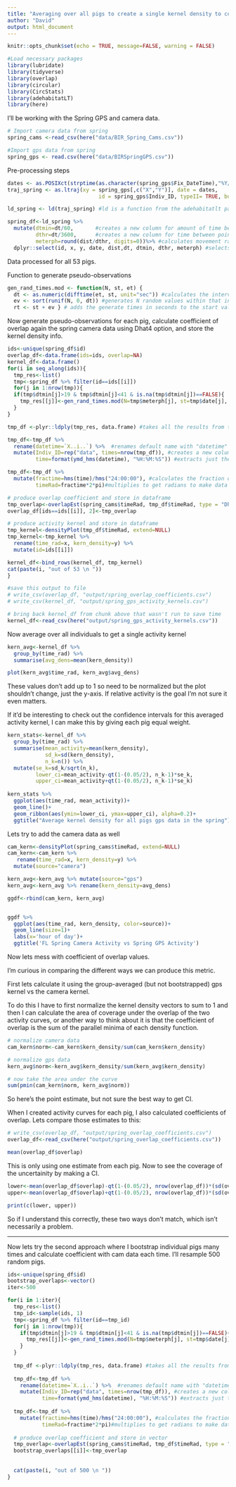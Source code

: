 ```yaml
---
title: "Averaging over all pigs to create a single kernel density to compare against camera data"
author: "David"
output: html_document
---
```


```r
knitr::opts_chunk$set(echo = TRUE, message=FALSE, warning = FALSE)
```

```r
#Load necessary packages
library(lubridate)
library(tidyverse)
library(overlap)
library(circular)
library(CircStats)
library(adehabitatLT)
library(here)
```


I'll be working with the Spring GPS and camera data. 
```r
# Import camera data from spring
spring_cams <-read_csv(here("data/BIR_Spring_Cams.csv")) 

#Import gps data from spring
spring_gps <- read.csv(here("data/BIRSpringGPS.csv")) 
```

Pre-processing steps
```r
dates <- as.POSIXct(strptime(as.character(spring_gps$Fix_DateTime),"%Y/%m/%d %H:%M", tz="America/New_York"))
traj_spring <- as.ltraj(xy = spring_gps[,c("X","Y")], date = dates,
                             id = spring_gps$Indiv_ID, typeII= TRUE, burst = spring_gps$Indiv_ID)

ld_spring <- ld(traj_spring) #ld is a function from the adehabitatlt package that converts from ltraj object back to dataframe

spring_df<-ld_spring %>% 
  mutate(dtmin=dt/60,       #creates a new column for amount of time between points in minutes
         dthr=dt/3600,      #creates a new column for time between points in hours
         meterph=round(dist/dthr, digits=0))%>% #calculates movement rate in meters per hour, rounds to nearest
  dplyr::select(id, x, y, date, dist,dt, dtmin, dthr, meterph) #selects columns of interest
```
Data processed for all 53 pigs.  

Function to generate pseudo-observations
```r
gen_rand_times.mod <- function(N, st, et) {
  dt <- as.numeric(difftime(et, st, unit="sec")) #calculates the interval in seconds between the start time and end time of the interval
  ev <- sort(runif(N, 0, dt)) #generates N random values within that interval and sorts them from least to greatest
  rt <- st + ev } # adds the generate times in seconds to the start value to create a vector of times between the start and the end
```

Now generate pseudo-observations for each pig, calculate coefficient of overlap again the spring camera data using Dhat4 option, and store the kernel density info.
```r
ids<-unique(spring_df$id)
overlap_df<-data.frame(ids=ids, overlap=NA)
kernel_df<-data.frame()
for(i in seq_along(ids)){
  tmp_res<-list()
  tmp<-spring_df %>% filter(id==ids[[i]])
  for(j in 1:nrow(tmp)){
  if(tmp$dtmin[j]>19 & tmp$dtmin[j]<41 & is.na(tmp$dtmin[j])==FALSE){
    tmp_res[[j]]<-gen_rand_times.mod(N=tmp$meterph[j], st=tmp$date[j], et = tmp$date[j+1])
  }
}

tmp_df <-plyr::ldply(tmp_res, data.frame) #takes all the results from the list and binds them into a single dataframe

tmp_df<-tmp_df %>% 
  rename(datetime=`X..i..`) %>%  #renames default name with "datetime"
  mutate(Indiv_ID=rep("data", times=nrow(tmp_df)), #creates a new column for the animal ID repeated for the length of the dataframe
         time=format(ymd_hms(datetime), "%H:%M:%S")) #extracts just the time of each observation from the datetime

tmp_df<-tmp_df %>% 
  mutate(fractime=hms(time)/hms("24:00:00"), #calculates the fraction of the diel cycle based on the time
         timeRad=fractime*2*pi)#multiplies to get radians to make data circular

# produce overlap coefficient and store in dataframe
tmp_overlap<-overlapEst(spring_cams$timeRad, tmp_df$timeRad, type = "Dhat4") 
overlap_df[ids==ids[[i]], 2]<-tmp_overlap

# produce activity kernel and store in dataframe
tmp_kernel<-densityPlot(tmp_df$timeRad, extend=NULL)
tmp_kernel<-tmp_kernel %>% 
  rename(time_rad=x, kern_density=y) %>% 
  mutate(id=ids[[i]])

kernel_df<-bind_rows(kernel_df, tmp_kernel)
cat(paste(i, "out of 53 \n "))
} 
```

```r
#save this output to file
# write_csv(overlap_df, "output/spring_overlap_coefficients.csv")
# write_csv(kernel_df, "output/spring_gps_activity_kernels.csv")

# bring back kernel_df from chunk above that wasn't run to save time
kernel_df<-read_csv(here("output/spring_gps_activity_kernels.csv"))
```


Now average over all individuals to get a single activity kernel
```r
kern_avg<-kernel_df %>% 
  group_by(time_rad) %>% 
  summarise(avg_dens=mean(kern_density))

plot(kern_avg$time_rad, kern_avg$avg_dens)
```
  
These values don't add up to 1 so need to be normalized but the plot shouldn't change, just the y-axis. If relative activity is the goal I'm not sure it even matters.  


If it'd be interesting to check out the confidence intervals for this averaged activity kernel, I can make this by giving each pig equal weight.
```r
kern_stats<-kernel_df %>% 
  group_by(time_rad) %>% 
  summarise(mean_activity=mean(kern_density),
            sd_k=sd(kern_density),
            n_k=n()) %>%
  mutate(se_k=sd_k/sqrt(n_k),
         lower_ci=mean_activity-qt(1-(0.05/2), n_k-1)*se_k,
         upper_ci=mean_activity+qt(1-(0.05/2), n_k-1)*se_k) 
  
kern_stats %>% 
  ggplot(aes(time_rad, mean_activity))+
  geom_line()+
  geom_ribbon(aes(ymin=lower_ci, ymax=upper_ci), alpha=0.2)+
  ggtitle("Average kernel density for all pigs gps data in the spring")
```

Lets try to add the camera data as well
```r
cam_kern<-densityPlot(spring_cams$timeRad, extend=NULL)
cam_kern<-cam_kern %>% 
   rename(time_rad=x, kern_density=y) %>% 
  mutate(source="camera")

kern_avg<-kern_avg %>% mutate(source="gps")
kern_avg<-kern_avg %>% rename(kern_density=avg_dens)

ggdf<-rbind(cam_kern, kern_avg)


ggdf %>% 
  ggplot(aes(time_rad, kern_density, color=source))+
  geom_line(size=1)+
  labs(x='hour of day')+
  ggtitle('FL Spring Camera Activity vs Spring GPS Activity')

```

Now lets mess with coefficient of overlap values.  

I'm curious in comparing the different ways we can produce this metric.  

First lets calculate it using the group-averaged (but not bootstrapped) gps kernel vs the camera kernel.  

To do this I have to first normalize the kernel density vectors to sum to 1 and then I can calculate the area of coverage under the overlap of the two activity curves, or another way to think about it is that the coefficient of overlap is the sum of the parallel minima of each density function.
```r
# normalize camera data
cam_kern$norm<-cam_kern$kern_density/sum(cam_kern$kern_density)

# normalize gps data
kern_avg$norm<-kern_avg$kern_density/sum(kern_avg$kern_density)

# now take the area under the curve
sum(pmin(cam_kern$norm, kern_avg$norm))

```
So here's the point estimate, but not sure the best way to get CI.  

When I created activity curves for each pig, I also calculated coefficients of overlap. Lets compare those estimates to this:

```r
# write_csv(overlap_df, "output/spring_overlap_coefficients.csv")
overlap_df<-read_csv(here("output/spring_overlap_coefficients.csv"))

mean(overlap_df$overlap)


```

This is only using one estimate from each pig. Now to see the coverage of the uncertainity by making a CI.


```r

lower<-mean(overlap_df$overlap)-qt(1-(0.05/2), nrow(overlap_df))*(sd(overlap_df$overlap)/sqrt(nrow(overlap_df)))
upper<-mean(overlap_df$overlap)+qt(1-(0.05/2), nrow(overlap_df))*(sd(overlap_df$overlap)/sqrt(nrow(overlap_df)))

print(c(lower, upper))

```

So if I understand this correctly, these two ways don't match, which isn't necessarily a problem.

***
  

Now lets try the second approach where I bootstrap individual pigs many times and calculate coefficient with cam data each time. I'll resample 500 random pigs.

```r

ids<-unique(spring_df$id)
bootstrap_overlaps<-vector()
iter<-500

for(i in 1:iter){
  tmp_res<-list()
  tmp_id<-sample(ids, 1)
  tmp<-spring_df %>% filter(id==tmp_id)
  for(j in 1:nrow(tmp)){
    if(tmp$dtmin[j]>19 & tmp$dtmin[j]<41 & is.na(tmp$dtmin[j])==FALSE){
      tmp_res[[j]]<-gen_rand_times.mod(N=tmp$meterph[j], st=tmp$date[j], et = tmp$date[j+1])
    }
  }
  
  tmp_df <-plyr::ldply(tmp_res, data.frame) #takes all the results from the list and binds them into a single dataframe
  
  tmp_df<-tmp_df %>% 
    rename(datetime=`X..i..`) %>%  #renames default name with "datetime"
    mutate(Indiv_ID=rep("data", times=nrow(tmp_df)), #creates a new column for the animal ID repeated for the length of the dataframe
           time=format(ymd_hms(datetime), "%H:%M:%S")) #extracts just the time of each observation from the datetime
  
  tmp_df<-tmp_df %>% 
    mutate(fractime=hms(time)/hms("24:00:00"), #calculates the fraction of the diel cycle based on the time
           timeRad=fractime*2*pi)#multiplies to get radians to make data circular
  
  # produce overlap coefficient and store in vector
  tmp_overlap<-overlapEst(spring_cams$timeRad, tmp_df$timeRad, type = "Dhat4") 
  bootstrap_overlaps[[i]]<-tmp_overlap
  
  
  cat(paste(i, "out of 500 \n "))
} 


```







